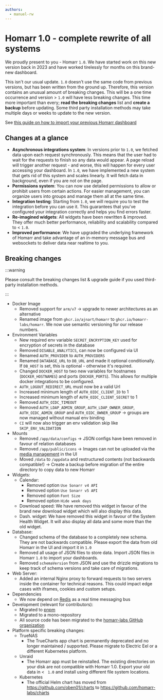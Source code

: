 ```yaml
---
authors:
  - manuel-rw
---
```


# Homarr 1.0 - complete rewrite of all systems
We proudly present to you - Homarr ``1.0``.
We have started work on this new version back in 2023 and have worked tirelessly for months on this brand-new dashboard.

This isn't our usual update. ``1.0`` doesn't use the same code from previous versions, but has been written from the ground up.
Therefore, this version contains an unusual amount of breaking changes.
This will be a one time occurrence and version > ``1.0`` will have less breaking changes.
This time more important than every; **read the breaking changes** list and **create a backup** before updating.
Some third party installation methods may take multiple days or weeks to update to the new version.

See [this guide on how to import your previous Homarr dashboard](/docs/getting-started/after-the-installation#importing-a-zip-from-version-before-100)

## Changes at a glance
- **Asynchronous integrations system**: In versions prior to ``1.0``, we fetched data upon each request synchronously.
This means that the user had to wait for the requests to finish so any data would appear.
A page reload will trigger another request - and worse, this will happen for every user accessing your dashboard.
In ``1.0``, we have implemented a new system that gets rid of this system and scales linearly.
It will fetch data in background, even if you are not on the page.
- **Permissions system**: You can now use detailed permissions to allow or prohibit users from certain actions.
For easier management, you can organize users into groups and manage them all at the same time.
- **Integration testing**: Starting from ``1.0``, we will require you to test the integration before you can use it.
This guarantees that you've configured your integration correctly and helps you find errors faster.
- **Re-imagined widgets**: All widgets have been rewritten & improved. They offer much better performance,
reliability and scalability compared to < ``1.0``.
- **Improved performance**: We have upgraded the underlying framework of Homarr and take advantage
of an in-memory message bus and websockets to deliver data near realtime to you.

<!-- truncate -->

## Breaking changes
:::warning

Please consult the breaking changes list & upgrade guide if you used third-party installation methods.

:::

- Docker Image
  - Removed support for ``arm/v7`` -> upgrade to newer architectures as an alternative
  - Renamed image from ``ghcr.io/ajnart/homarr`` to ``ghcr.io/homarr-labs/homarr``. We now use semantic versioning for our release numbers.
- Environment Variables
  - New required env variable ``SECRET_ENCRYPTION_KEY`` used for encryption of secrets in the database
  - Removed ``DISABLE_ANALYTICS``, can now be configured via UI
  - Renamed ``AUTH_PROVIDER`` to ``AUTH_PROVIDERS``
  - Renamed ``DATABASE_URL`` to ``DB_URL`` and made it optional conditionally. If ``DB_HOST`` is set, this is optional - otherwise it's required.
  - Changed ``DOCKER_HOST`` to two new variables for hostnames (``DOCKER_HOSTNAMES``) and ports (``DOCKER_PORTS``). This allows for multiple docker integrations to be configured.
  - ``AUTH_LOGOUT_REDIRECT_URL`` must now be a valid Url
  - Increased minimum length of ``AUTH_OIDC_CLIENT_ID`` to 1
  - Increased minimum length of ``AUTH_OIDC_CLIENT_SECRET`` to 1
  - Removed ``AUTH_OIDC_TIMEOUT``
  - Removed ``AUTH_LDAP_ADMIN_GROUP``, ``AUTH_LDAP_OWNER_GROUP``, ``AUTH_OIDC_ADMIN_GROUP`` and ``AUTH_OIDC_OWNER_GROUP`` -> groups are now managed without manual env binding
  - ``CI`` will now also trigger an env validation skip like ``SKIP_ENV_VALIDATION``
- Mounts
  - Removed ``/app/data/configs`` -> JSON configs have been removed in favour of relation databases
  - Removed ``/app/public/icons`` -> Images can not be uploaded via the [media management](/docs/management/media/) in the UI
  - Moved ``/data`` to ``/appdata`` and restructured contents (not backwards compatible!) -> Create a backup before migration of the entire directory to copy data to new Homarr
- Widgets:
  - Calendar:
    - Removed option ``Use Sonarr v4 API``
    - Removed option ``Use Sonarr v5 API``
    - Removed option ``Font Size``
    - Removed option ``Hide week days``
  - Download speed: We have removed this widget in favour of the brand new download widget which will also display this data.
  - Dash. widget: We have removed this widget in favour of the System Health Widget. It will also display all data and some more than the old widget.
- Database:
  - Changed schema of the database to a completely new schema. They are not backwards compatible. Please export the data from old Homarr in the UI and import it in ``1.0``
  - Removed all usage of JSON files to store data. Import JSON files in Homarr ``1.0`` to import your dashboards.
  - Removed ``schemaVersion`` from JSON and use the drizzle migrations to keep track of schema versions and take care of migrations.
- Web Server:
  - Added an internal Nginx proxy to forward requests to two servers inside the container for technical reasons.
  This could impact edge cases with iframes, cookies and custom setups.
- Dependencies
  - We now depend on [Redis](https://redis.io/) as a real time messaging bus
- Development (relevant for contributors):
  - Migrated to [pnpm](https://pnpm.io/)
  - Migrated to a mono-repository
  - All source code has been migrated to the [homarr-labs GitHub organization](https://github.com/homarr-labs)
- Platform specific breaking changes:
  - TrueNAS
    - The TrueCharts app chart is permanently deprecated and no longer maintained / supported. Please migrate to Electric Eel or a different Kubernetes platform.
  - Unraid
    - The Homarr app must be reinstalled. The existing directories on your disk are not compatible with Homarr 1.0. Export your old data in < `` 1.0`` and install using different file system locations.
  - Kubernetes
    - The official Helm chart has moved from https://github.com/oben01/charts to https://github.com/homarr-labs/charts
